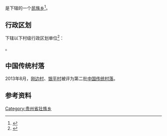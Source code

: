 {{中国乡级行政区|52/26/33/204/000}}

'''{{PAGENAMEBASE}}'''是{{PRC admin/fullname|52/26/33/204/000|3}}下辖的一个[[民族乡|民族乡]]<ref>{{PRC admin/ref sgc|{{PRC admin/parent|52/26/33/204/000}}}}</ref>。

== 行政区划 ==
{{PAGENAMEBASE}}下辖以下村级行政区划单位<ref>{{PRC admin/ref sgc|52/26/33/204/000}}</ref>：

{{PRC admin/children|52/26/33/204/000}}。

==中国传统村落==
2013年8月，[[刚边村|刚边村]]、[[银平村|银平村]]被评为第二批[[中国传统村落|中国传统村落]]。

== 参考资料 ==
{{reflist}}

{{贵州行政区划小作品}}
{{PRC admin/navcat|52/26/33/204/000}}
[[Category:贵州省壮族乡|Category:贵州省壮族乡]]
